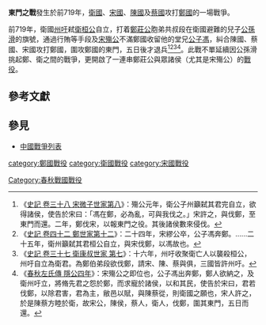 {{Infobox Military Conflict
|conflict=東門之戰
|partof=
|date=前719年
|place=[[鄭國|鄭國]]東門
|result=圍東門五日而還
|combatant1=[[衛國|衛國]]<br>[[宋國|宋國]]<br>[[陳國|陳國]]<br>[[蔡國|蔡國]]
|combatant2=[[鄭國|鄭國]]
|commander1=[[衛州吁|衛州吁]]<br>[[宋殤公|宋殤公]]<br>[[陳桓公|陳桓公]]<br>[[蔡宣侯|蔡宣侯]]
|commander2=[[鄭庄公|鄭庄公]]
|strength1=不詳
|strength2=不詳
|casualties1=不詳
|casualties2=不詳
}}

'''東門之戰'''發生於前719年，[[衛國|衛國]]、[[宋國|宋國]]、[[陳國|陳國]]及[[蔡國|蔡國]]攻打[[鄭國|鄭國]]的一場戰爭。

前719年，衛國[[州吁|州吁]]弒[[衛桓公|衛桓公]]自立，打着[[鄭莊公|鄭莊公]]胞弟共叔段在衛國避難的兒子[[公孫滑|公孫滑]]的旗號，通過行賄等手段及[[宋殤公|宋殤公]]不滿鄭國收留他的堂兄[[宋庄公|公子馮]]，糾合陳國、蔡國、宋國攻打鄭國，圍攻鄭國的東門，五日後才退兵<ref>《[[s:史記/卷038|史記 卷三十八 宋微子世家第八]]》：殤公元年，衛公子州籲弑其君完自立，欲得諸侯，使告於宋曰：「馮在鄭，必為亂，可與我伐之。」宋許之，與伐鄭，至東門而還。二年，鄭伐宋，以報東門之役。其後諸侯數來侵伐。</ref><ref>《[[s:史記/卷042|史記 卷四十二 鄭世家第十二]]》：二十四年，宋繆公卒，公子馮奔鄭。……二十五年，衛州籲弑其君桓公自立，與宋伐鄭，以馮故也。</ref><ref>《[[s:史記/卷042|史記 卷三十七 衛康叔世家 第七]]》：十六年，州吁收聚衛亡人以襲殺桓公，州吁自立為衛君。為鄭伯弟段欲伐鄭，請宋、陳、蔡與俱，三國皆許州吁。</ref><ref>《[[s:春秋左氏傳/隱公|春秋左氏傳 隱公四年]]》：宋殤公之即位也，公子馮出奔鄭，鄭人欲納之，及衛州吁立，將脩先君之怨於鄭，而求寵於諸侯，以和其民，使告於宋曰，君若伐鄭，以除君害，君為主，敝邑以賦，與陳蔡從，則衛國之願也，宋人許之，於是陳蔡方睦於衛，故宋公，陳侯，蔡人，衛人，伐鄭，圍其東門，五日而還。</ref>。此戰不單延續因公孫滑挑起鄭、衛之間的戰爭，更開啟了一連串鄭莊公與眾諸侯（尤其是宋殤公）的[[宋郑交兵|戰役]]。

==參考文獻==
{{reflist}}

==參見==
*[[中國戰爭列表|中國戰爭列表]]

{{春秋歷史事件}}

[[category:鄭國戰役|category:鄭國戰役]]
[[category:衛國戰役|category:衛國戰役]]
[[category:宋國戰役|category:宋國戰役]]
[[Category:春秋戰國戰役|Category:春秋戰國戰役]]